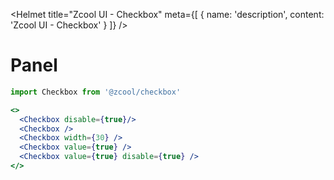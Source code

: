 
<Helmet
  title="Zcool UI - Checkbox"
  meta={[
    {
      name: 'description',
      content: 'Zcool UI - Checkbox'
    }
  ]}
/>

# Panel

```js
import Checkbox from '@zcool/checkbox'
```

```.jsx
<>
  <Checkbox disable={true}/>
  <Checkbox />
  <Checkbox width={30} />
  <Checkbox value={true} />
  <Checkbox value={true} disable={true} />
</>
```

